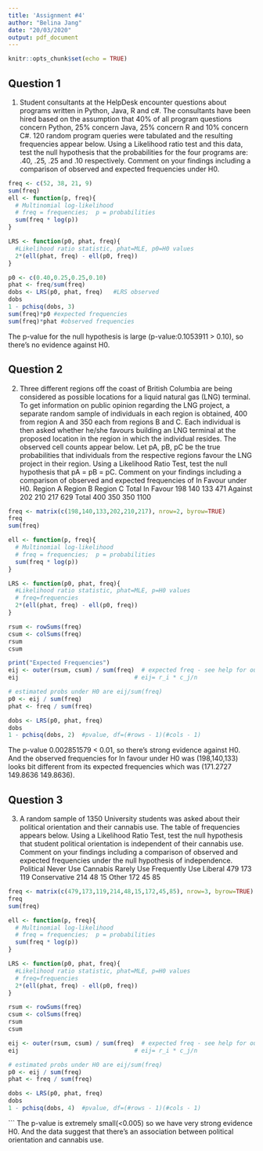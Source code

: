 ```yaml
---
title: 'Assignment #4'
author: "Belina Jang"
date: "20/03/2020"
output: pdf_document
---
```


```r
knitr::opts_chunk$set(echo = TRUE)
```

## Question 1
1. Student consultants at the HelpDesk encounter questions about programs written in Python,
Java, R and c#. The consultants have been hired based on the assumption that 40% of all
program questions concern Python, 25% concern Java, 25% concern R and 10% concern C#.
120 random program queries were tabulated and the resulting frequencies appear below.
Using a Likelihood ratio test and this data, test the null hypothesis that the probabilities for
the four programs are: .40, .25, .25 and .10 respectively. Comment on your findings including
a comparison of observed and expected frequencies under H0.

```r
freq <- c(52, 38, 21, 9)
sum(freq)
ell <- function(p, freq){
  # Multinomial log-likelihood
  # freq = frequencies;  p = probabilities
  sum(freq * log(p)) 
}

LRS <- function(p0, phat, freq){
  #Likelihood ratio statistic, phat=MLE, p0=H0 values
  2*(ell(phat, freq) - ell(p0, freq))
}

p0 <- c(0.40,0.25,0.25,0.10)
phat <- freq/sum(freq)
dobs <- LRS(p0, phat, freq)   #LRS observed
dobs
1 - pchisq(dobs, 3)
sum(freq)*p0 #expected frequencies
sum(freq)*phat #observed frequencies
```
The p-value for the null hypothesis is large (p-value:0.1053911 > 0.10), so there's no evidence against H0.

## Question 2

2. Three different regions off the coast of British Columbia are being considered as possible locations for a liquid natural gas (LNG) terminal. To get information on public opinion regarding
the LNG project, a separate random sample of individuals in each region is obtained, 400 from
region A and 350 each from regions B and C. Each individual is then asked whether he/she
favours building an LNG terminal at the proposed location in the region in which the individual
resides. The observed cell counts appear below.
Let pA, pB, pC be the true probabilities that individuals from the respective regions favour
the LNG project in their region. Using a Likelihood Ratio Test, test the null hypothesis that
pA = pB = pC. Comment on your findings including a comparison of observed and expected
frequencies of In Favour under H0.
Region A Region B Region C Total
In Favour 198 140 133 471
Against 202 210 217 629
Total 400 350 350 1100


```r
freq <- matrix(c(198,140,133,202,210,217), nrow=2, byrow=TRUE)
freq
sum(freq)

ell <- function(p, freq){
  # Multinomial log-likelihood
  # freq = frequencies;  p = probabilities
  sum(freq * log(p)) 
}

LRS <- function(p0, phat, freq){
  #Likelihood ratio statistic, phat=MLE, p=H0 values
  # freq=frequencies
  2*(ell(phat, freq) - ell(p0, freq))
}

rsum <- rowSums(freq)
csum <- colSums(freq)
rsum
csum

print("Expected Frequencies")
eij <- outer(rsum, csum) / sum(freq)  # expected freq - see help for outer
eij                                 # eij= r_i * c_j/n

# estimated probs under H0 are eij/sum(freq)
p0 <- eij / sum(freq)
phat <- freq / sum(freq)

dobs <- LRS(p0, phat, freq)
dobs
1 - pchisq(dobs, 2)  #pvalue, df=(#rows - 1)(#cols - 1)
```
The p-value 0.002851579 < 0.01, so there's strong evidence against H0.
And the observed frequencies for In favour under H0 was (198,140,133) looks bit different from its expected frequencies which was (171.2727 149.8636 149.8636).

## Question 3

3. A random sample of 1350 University students was asked about their political orientation and
their cannabis use. The table of frequencies appears below.
Using a Likelihood Ratio Test, test the null hypothesis that student political orientation is independent of their cannabis use. Comment on your findings including a comparison of observed
and expected frequencies under the null hypothesis of independence.
Political Never Use Cannabis Rarely Use Frequently Use
Liberal 479 173 119
Conservative 214 48 15
Other 172 45 85

```r
freq <- matrix(c(479,173,119,214,48,15,172,45,85), nrow=3, byrow=TRUE)
freq
sum(freq)

ell <- function(p, freq){
  # Multinomial log-likelihood
  # freq = frequencies;  p = probabilities
  sum(freq * log(p)) 
}

LRS <- function(p0, phat, freq){
  #Likelihood ratio statistic, phat=MLE, p=H0 values
  # freq=frequencies
  2*(ell(phat, freq) - ell(p0, freq))
}

rsum <- rowSums(freq)
csum <- colSums(freq)
rsum
csum

eij <- outer(rsum, csum) / sum(freq)  # expected freq - see help for outer
eij                                 # eij= r_i * c_j/n

# estimated probs under H0 are eij/sum(freq)
p0 <- eij / sum(freq)
phat <- freq / sum(freq)

dobs <- LRS(p0, phat, freq)
dobs
1 - pchisq(dobs, 4)  #pvalue, df=(#rows - 1)(#cols - 1)
```
```
The p-value is extremely small(<0.005) so we have very strong evidence H0. And the data suggest that there's an association between political orientation and cannabis use.
